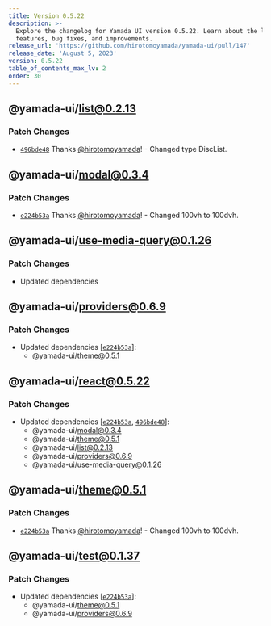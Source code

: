 ```yaml
---
title: Version 0.5.22
description: >-
  Explore the changelog for Yamada UI version 0.5.22. Learn about the latest
  features, bug fixes, and improvements.
release_url: 'https://github.com/hirotomoyamada/yamada-ui/pull/147'
release_date: 'August 5, 2023'
version: 0.5.22
table_of_contents_max_lv: 2
order: 30
---
```


## @yamada-ui/list@0.2.13

### Patch Changes

- [`496bde48`](https://github.com/hirotomoyamada/yamada-ui/commit/496bde48a56f96746b229c54da81d1aef1073020) Thanks [@hirotomoyamada](https://github.com/hirotomoyamada)! - Changed type DiscList.

## @yamada-ui/modal@0.3.4

### Patch Changes

- [`e224b53a`](https://github.com/hirotomoyamada/yamada-ui/commit/e224b53a3437db1139b70a6a06944a1f71d80ed6) Thanks [@hirotomoyamada](https://github.com/hirotomoyamada)! - Changed 100vh to 100dvh.

## @yamada-ui/use-media-query@0.1.26

### Patch Changes

- Updated dependencies

## @yamada-ui/providers@0.6.9

### Patch Changes

- Updated dependencies \[[`e224b53a`](https://github.com/hirotomoyamada/yamada-ui/commit/e224b53a3437db1139b70a6a06944a1f71d80ed6)]:
  - @yamada-ui/theme@0.5.1

## @yamada-ui/react@0.5.22

### Patch Changes

- Updated dependencies \[[`e224b53a`](https://github.com/hirotomoyamada/yamada-ui/commit/e224b53a3437db1139b70a6a06944a1f71d80ed6), [`496bde48`](https://github.com/hirotomoyamada/yamada-ui/commit/496bde48a56f96746b229c54da81d1aef1073020)]:
  - @yamada-ui/modal@0.3.4
  - @yamada-ui/theme@0.5.1
  - @yamada-ui/list@0.2.13
  - @yamada-ui/providers@0.6.9
  - @yamada-ui/use-media-query@0.1.26

## @yamada-ui/theme@0.5.1

### Patch Changes

- [`e224b53a`](https://github.com/hirotomoyamada/yamada-ui/commit/e224b53a3437db1139b70a6a06944a1f71d80ed6) Thanks [@hirotomoyamada](https://github.com/hirotomoyamada)! - Changed 100vh to 100dvh.

## @yamada-ui/test@0.1.37

### Patch Changes

- Updated dependencies \[[`e224b53a`](https://github.com/hirotomoyamada/yamada-ui/commit/e224b53a3437db1139b70a6a06944a1f71d80ed6)]:
  - @yamada-ui/theme@0.5.1
  - @yamada-ui/providers@0.6.9
